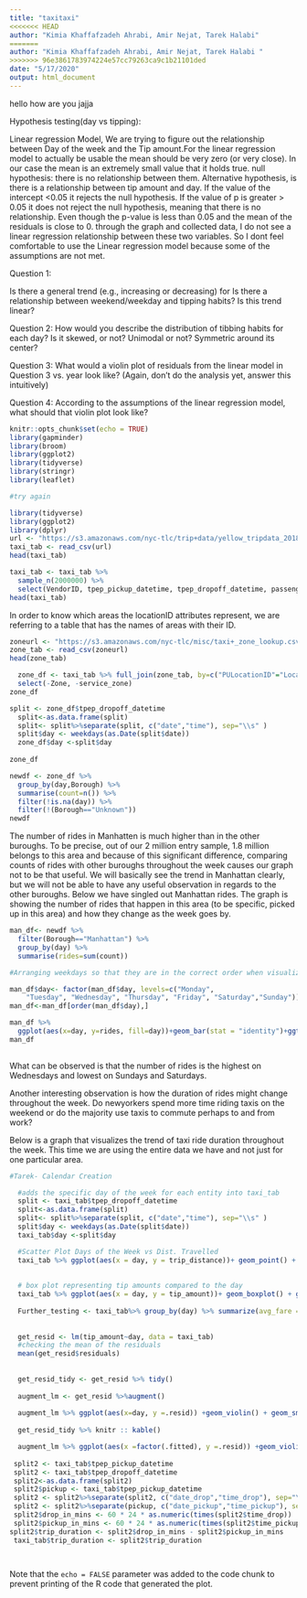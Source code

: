 ```yaml
---
title: "taxitaxi"
<<<<<<< HEAD
author: "Kimia Khaffafzadeh Ahrabi, Amir Nejat, Tarek Halabi"
=======
author: "Kimia Khaffafzadeh Ahrabi, Amir Nejat, Tarek Halabi "
>>>>>>> 96e3861783974224e57cc79263ca9c1b21101ded
date: "5/17/2020"
output: html_document
---
```



hello how are you jajja

Hypothesis testing(day vs tipping):

Linear regression Model, We are trying to figure out the relationship between Day of the week and the Tip amount.For the linear regression model to actually be usable the mean should be very zero (or very close). In our case the mean is an extremely small value that it holds true.
null hypothesis: there is no relationship between them. Alternative hypothesis, is there is a relationship between tip amount and day. If the value of the intercept <0.05  it rejects the null hypothesis. If the value of p is greater > 0.05 it does not reject the null hypothesis, meaning that there is no relationship. Even though the p-value is less than 0.05 and the mean of the residuals is close to 0. through the graph and collected data, I do not see a linear regression relationship between these two variables. So I dont feel comfortable to use the Linear regression model because some of the assumptions are not met. 

Question 1:

Is there a general trend (e.g., increasing or decreasing) for Is there a relationship between weekend/weekday and tipping habits? Is this trend linear? 



Question 2: How would you describe the distribution of tibbing habits for each day? Is it skewed, or not? Unimodal or not? Symmetric around its center?

Question 3: What would a violin plot of residuals from the linear model in Question 3 vs. year look like? (Again, don’t do the analysis yet, answer this intuitively)

Question 4: According to the assumptions of the linear regression model, what should that violin plot look like?




```r
knitr::opts_chunk$set(echo = TRUE)
library(gapminder)
library(broom)
library(ggplot2)
library(tidyverse)
library(stringr)
library(leaflet)

#try again
```

```r
library(tidyverse)
library(ggplot2)
library(dplyr)
url <- "https://s3.amazonaws.com/nyc-tlc/trip+data/yellow_tripdata_2018-10.csv"
taxi_tab <- read_csv(url)
head(taxi_tab)
```

```r

taxi_tab <- taxi_tab %>%
  sample_n(2000000) %>%
  select(VendorID, tpep_pickup_datetime, tpep_dropoff_datetime, passenger_count, trip_distance, fare_amount, tip_amount, tolls_amount, PULocationID, DOLocationID)
head(taxi_tab)

```

In order to know which areas the locationID attributes represent, we are referring to a table that has the names of areas with their ID. 

``` r
zoneurl <- "https://s3.amazonaws.com/nyc-tlc/misc/taxi+_zone_lookup.csv"
zone_tab <- read_csv(zoneurl)
head(zone_tab)
```

```r
  zone_df <- taxi_tab %>% full_join(zone_tab, by=c("PULocationID"="LocationID")) %>%
  select(-Zone, -service_zone)
zone_df

```
```r

split <- zone_df$tpep_dropoff_datetime
  split<-as.data.frame(split)
  split<- split%>%separate(split, c("date","time"), sep="\\s" )
  split$day <- weekdays(as.Date(split$date))
  zone_df$day <-split$day 
  
zone_df
```



```r
newdf <- zone_df %>%
  group_by(day,Borough) %>%
  summarise(count=n()) %>%
  filter(!is.na(day)) %>%
  filter(!(Borough=="Unknown"))
newdf
```

The number of rides in Manhatten is much higher than in the other buroughs. To be precise, out of our 2 million entry sample, 1.8 million belongs to this area and because of this significant difference, comparing counts of rides with other buroughs throughout the week causes our graph not to be that useful. We will basically see the trend in Manhattan clearly, but we will not be able to have any useful observation in regards to the other buroughs. Below we have singled out Manhattan rides. The graph is showing the number of rides that happen in this area (to be specific, picked up in this area) and how they change as the week goes by.

```r
man_df<- newdf %>%
  filter(Borough=="Manhattan") %>%
  group_by(day) %>% 
  summarise(rides=sum(count))

#Arranging weekdays so that they are in the correct order when visualizing our data

man_df$day<- factor(man_df$day, levels=c("Monday",
    "Tuesday", "Wednesday", "Thursday", "Friday", "Saturday","Sunday"))
man_df<-man_df[order(man_df$day),]

man_df %>%
  ggplot(aes(x=day, y=rides, fill=day))+geom_bar(stat = "identity")+ggtitle(label = "Weekday Ride Number Comparison")+theme_minimal()+theme(plot.title = element_text(hjust = 0.5, lineheight = 0.8, face = "bold"))+xlab("Days")+ylab("Number of Rides")
man_df
           
```
What can be observed is that the number of rides is the highest on Wednesdays and lowest on Sundays and Saturdays. 

Another interesting observation is how the duration of rides might change throughout the week. Do newyorkers spend more time riding taxis on the weekend or do the majority use taxis to commute perhaps to and from work? 

Below is a graph that visualizes the trend of taxi ride duration throughout the week. This time we are using the entire data we have and not just for one particular area. 

```r





#Tarek- Calendar Creation

  #adds the specific day of the week for each entity into taxi_tab
  split <- taxi_tab$tpep_dropoff_datetime
  split<-as.data.frame(split)
  split<- split%>%separate(split, c("date","time"), sep="\\s" )
  split$day <- weekdays(as.Date(split$date))
  taxi_tab$day <-split$day

  #Scatter Plot Days of the Week vs Dist. Travelled
  taxi_tab %>% ggplot(aes(x = day, y = trip_distance))+ geom_point() + labs(title = "Day of the Week Vs Distance Travelled")
 
  
  # box plot representing tip amounts compared to the day
  taxi_tab %>% ggplot(aes(x = day, y = tip_amount))+ geom_boxplot() + geom_smooth(method = lm)+ labs(title = "Day of the Week Vs Tip amount")
  
  Further_testing <- taxi_tab%>% group_by(day) %>% summarize(avg_fare = mean(fare_amount), avg_tip = mean(tip_amount), sum_fare = sum(fare_amount), sum_tip = sum(tip_amount), Count = n() )
  
  
  get_resid <- lm(tip_amount~day, data = taxi_tab)
  #checking the mean of the residuals
  mean(get_resid$residuals)
  
  
  get_resid_tidy <- get_resid %>% tidy() 
  
  augment_lm <- get_resid %>%augment()
  
  augment_lm %>% ggplot(aes(x=day, y =.resid)) +geom_violin() + geom_smooth(method = lm)+ labs(title = "Residuals vs year", x ="day", y = "residual")
  
  get_resid_tidy %>% knitr :: kable()

  augment_lm %>% ggplot(aes(x =factor(.fitted), y =.resid)) +geom_violin() + geom_smooth()+ labs(title = "Residuals vs fitted", x =" fitted", y = "residual")
  
 split2 <- taxi_tab$tpep_pickup_datetime
 split2 <- taxi_tab$tpep_dropoff_datetime
 split2<-as.data.frame(split2)
 split2$pickup <- taxi_tab$tpep_pickup_datetime
 split2 <- split2%>%separate(split2, c("date_drop","time_drop"), sep="\\s" )
 split2 <- split2%>%separate(pickup, c("date_pickup","time_pickup"), sep="\\s" )
 split2$drop_in_mins <- 60 * 24 * as.numeric(times(split2$time_drop))
 split2$pickup_in_mins <- 60 * 24 * as.numeric(times(split2$time_pickup))
split2$trip_duration <- split2$drop_in_mins - split2$pickup_in_mins
 taxi_tab$trip_duration <- split2$trip_duration

  
```

Note that the `echo = FALSE` parameter was added to the code chunk to prevent printing of the R code that generated the plot.
